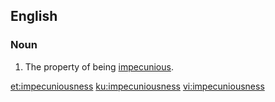 ==English==

===Noun===
{{en-noun|-}}

# The property of being [[impecunious]].

[[et:impecuniousness]]
[[ku:impecuniousness]]
[[vi:impecuniousness]]